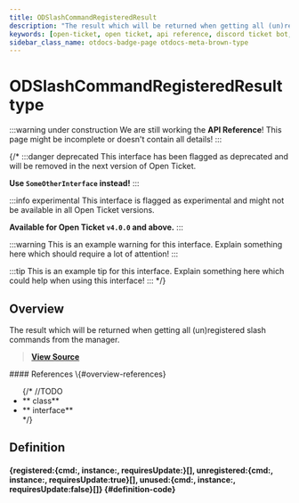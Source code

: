 ```yaml
---
title: ODSlashCommandRegisteredResult
description: "The result which will be returned when getting all (un)registered slash commands from the manager."
keywords: [open-ticket, open ticket, api reference, discord ticket bot, type]
sidebar_class_name: otdocs-badge-page otdocs-meta-brown-type
---
```

<head>
    <link rel="apple-touch-icon" href="/img/logo_vertical.png"/>
</head>

# ODSlashCommandRegisteredResult <M color="brown">type</M>

:::warning under construction
We are still working the **API Reference**! This page might be incomplete or doesn't contain all details!
:::

{/*
:::danger deprecated
This interface has been flagged as deprecated and will be removed in the next version of Open Ticket.

**Use `SomeOtherInterface` instead!**
:::

:::info experimental
This interface is flagged as experimental and might not be available in all Open Ticket versions.

**Available for Open Ticket `v4.0.0` and above.**
:::

:::warning
This is an example warning for this interface. Explain something here which should require a lot of attention!
:::

:::tip
This is an example tip for this interface. Explain something here which could help when using this interface!
:::
*/}

## Overview
The result which will be returned when getting all (un)registered slash commands from the manager.

> [**View Source**](https://otgithub.dj-dj.be/tree/main/src/core/api/modules/client.ts#L737)

<FlexHorizontal>
<div style={{width:"50%"}}>
    #### References \{#overview-references}
    <ul>
        {/*
        //TODO
        <li>**<code><ApiUrl url="class:ODId" label="api.ODId"/></code> <M color="purple">class</M>**</li>
        <li>**<code><ApiUrl url="interface:ODExampleInterface" label="api.ODExampleInterface"/></code> <M color="gray">interface</M>**</li>
        */}
    </ul>
</div>
</FlexHorizontal>

## Definition
#### <ApiBlock>\{registered:\{cmd:<ApiUrl url="interface:ODSlashCommandUniversalCommand" label="api.ODSlashCommandUniversalCommand"/>, instance:<ApiUrl url="class:ODSlashCommand" label="api.ODSlashCommand"/>, requiresUpdate:<ApiUrl url="js:boolean" label="boolean"/>\}[], unregistered:\{cmd:<ApiUrl url="js:null" label="null"/>, instance:<ApiUrl url="class:ODSlashCommand" label="api.ODSlashCommand"/>, requiresUpdate:true\}[], unused:\{cmd:<ApiUrl url="interface:ODSlashCommandUniversalCommand" label="api.ODSlashCommandUniversalCommand"/>, instance:<ApiUrl url="js:null" label="null"/>, requiresUpdate:false\}[]\}</ApiBlock> {#definition-code}
